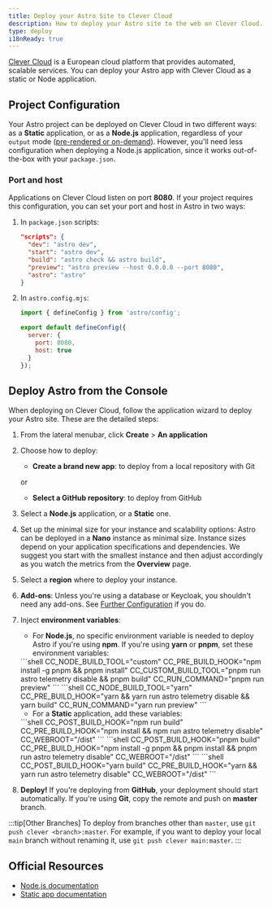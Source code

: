 ```yaml
---
title: Deploy your Astro Site to Clever Cloud
description: How to deploy your Astro site to the web on Clever Cloud.
type: deploy
i18nReady: true
---
```


[Clever Cloud](https://clever-cloud.com) is a European cloud platform that provides automated, scalable services. You can deploy your Astro app with Clever Cloud as a static or Node application.

## Project Configuration

Your Astro project can be deployed on Clever Cloud in two different ways: as a **Static** application, or as a **Node.js** application, regardless of your `output` mode ([pre-rendered or on-demand](/en/basics/rendering-modes/)). However, you'll need less configuration when deploying a Node.js application, since it works out-of-the-box with your `package.json`.

### Port and host

Applications on Clever Cloud listen on port **8080**. If your project requires this configuration, you can set your port and host in Astro in two ways:

1. In `package.json` scripts:

    ```json title="package.json" "astro preview --host 0.0.0.0 --port 8080"
    "scripts": {
      "dev": "astro dev",
      "start": "astro dev",
      "build": "astro check && astro build",
      "preview": "astro preview --host 0.0.0.0 --port 8080",
      "astro": "astro"
    } 
    ```

2. In `astro.config.mjs`:

    ```javascript title="astro.config.mjs"
    import { defineConfig } from 'astro/config';

    export default defineConfig({
      server: {
        port: 8080,
        host: true
      }
    });
    ```


## Deploy Astro from the Console

When deploying on Clever Cloud, follow the application wizard to deploy your Astro site. These are the detailed steps:

<Steps>

1. From the lateral menubar, click **Create** > **An application**
2. Choose how to deploy:

    - **Create a brand new app**: to deploy from a local repository with Git
    
    or
    
    - **Select a GitHub repository**: to deploy from GitHub

3. Select a **Node.js** application, or a **Static** one.
4. Set up the minimal size for your instance and scalability options: Astro can be deployed in a **Nano** instance as minimal size. Instance sizes depend on your application specifications and dependencies. We suggest you start with the smallest instance and then adjust accordingly as you watch the metrics from the **Overview** page.
5. Select a **region** where to deploy your instance.
6. **Add-ons**: Unless you're using a database or Keycloak, you shouldn't need any add-ons. See [Further Configuration](#further-configuration) if you do.
7. Inject **environment variables**:

    - For **Node.js**, no specific environment variable is needed to deploy Astro if you're using **npm**. If you're using **yarn** or **pnpm**, set these environment variables:

    <Tabs>
      <TabItem label="pnpm">
      ```shell
    CC_NODE_BUILD_TOOL="custom"
    CC_PRE_BUILD_HOOK="npm install -g pnpm && pnpm install"
    CC_CUSTOM_BUILD_TOOL="pnpm run astro telemetry disable && pnpm build"
    CC_RUN_COMMAND="pnpm run preview"
      ```
      </TabItem>
      <TabItem label="yarn">
      ```shell
      CC_NODE_BUILD_TOOL="yarn"
      CC_PRE_BUILD_HOOK="yarn && yarn run astro telemetry disable && yarn build"
      CC_RUN_COMMAND="yarn run preview"
      ```
      </TabItem>
    </Tabs>

    - For a **Static** application, add these variables:

    <Tabs>
      <TabItem label="npm">
      ```shell
    CC_POST_BUILD_HOOK="npm run build"
    CC_PRE_BUILD_HOOK="npm install && npm run astro telemetry disable"
    CC_WEBROOT="/dist"
    ```
      </TabItem>
      <TabItem label="pnpm">
      ```shell
    CC_POST_BUILD_HOOK="pnpm build"
    CC_PRE_BUILD_HOOK="npm install -g pnpm && pnpm install && pnpm run astro telemetry disable"
    CC_WEBROOT="/dist"
      ```
      </TabItem>
      <TabItem label="yarn">
      ```shell
      CC_POST_BUILD_HOOK="yarn build"
      CC_PRE_BUILD_HOOK="yarn && yarn run astro telemetry disable"
      CC_WEBROOT="/dist"
      ```
      </TabItem>
    </Tabs>


8. **Deploy!** If you're deploying from **GitHub**, your deployment should start automatically. If you're using **Git**, copy the remote and push on **master** branch. 

</Steps>

:::tip[Other Branches]
To deploy from branches other than `master`, use `git push clever <branch>:master`. For example, if you want to deploy your local `main` branch without renaming it, use `git push clever main:master`.
:::


## Official Resources
- [Node.js documentation](https://developers.clever-cloud.com/doc/applications/javascript/nodejs/)
- [Static app documentation](https://developers.clever-cloud.com/doc/applications/static/)

